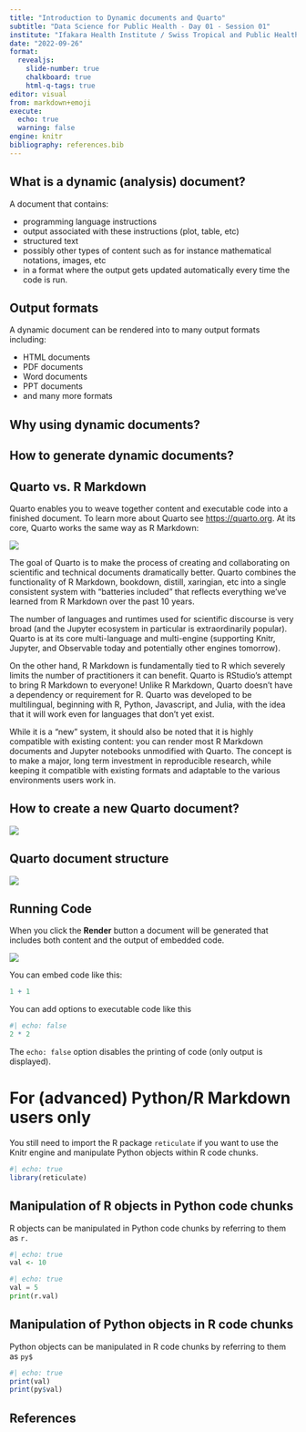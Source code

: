 ```yaml
---
title: "Introduction to Dynamic documents and Quarto"
subtitle: "Data Science for Public Health - Day 01 - Session 01"
institute: "Ifakara Health Institute / Swiss Tropical and Public Health Institute"
date: "2022-09-26"
format:
  revealjs:
    slide-number: true
    chalkboard: true
    html-q-tags: true
editor: visual
from: markdown+emoji
execute:
  echo: true
  warning: false
engine: knitr
bibliography: references.bib
---
```


## What is a dynamic (analysis) document?

A document that contains:

-   programming language instructions
-   output associated with these instructions (plot, table, etc)
-   structured text
-   possibly other types of content such as for instance mathematical notations, images, etc
-   in a format where the output gets updated automatically every time the code is run.

## Output formats

A dynamic document can be rendered into to many output formats including:

-   HTML documents
-   PDF documents
-   Word documents
-   PPT documents
-   and many more formats

## Why using dynamic documents?

## How to generate dynamic documents?

## Quarto vs. R Markdown

Quarto enables you to weave together content and executable code into a finished document. To learn more about Quarto see <https://quarto.org>. At its core, Quarto works the same way as R Markdown:

![](images/rstudio-qmd-how-it-works.png)

The goal of Quarto is to make the process of creating and collaborating on scientific and technical documents dramatically better. Quarto combines the functionality of R Markdown, bookdown, distill, xaringian, etc into a single consistent system with "batteries included" that reflects everything we've learned from R Markdown over the past 10 years.

The number of languages and runtimes used for scientific discourse is very broad (and the Jupyter ecosystem in particular is extraordinarily popular). Quarto is at its core multi-language and multi-engine (supporting Knitr, Jupyter, and Observable today and potentially other engines tomorrow).

On the other hand, R Markdown is fundamentally tied to R which severely limits the number of practitioners it can benefit. Quarto is RStudio's attempt to bring R Markdown to everyone! Unlike R Markdown, Quarto doesn't have a dependency or requirement for R. Quarto was developed to be multilingual, beginning with R, Python, Javascript, and Julia, with the idea that it will work even for languages that don't yet exist.

While it is a "new" system, it should also be noted that it is highly compatible with existing content: you can render most R Markdown documents and Jupyter notebooks unmodified with Quarto. The concept is to make a major, long term investment in reproducible research, while keeping it compatible with existing formats and adaptable to the various environments users work in.

## How to create a new Quarto document?

![](images/paste-B7A5D281.png)

## Quarto document structure

![](images/paste-64C26A24.png)

## Running Code

When you click the **Render** button a document will be generated that includes both content and the output of embedded code.

![](images/paste-81CB00A2.png)

You can embed code like this:

```r
1 + 1
```

You can add options to executable code like this

```r
#| echo: false
2 * 2
```

The `echo: false` option disables the printing of code (only output is displayed).

# For (advanced) Python/R Markdown users only

You still need to import the R package `reticulate` if you want to use the Knitr engine and manipulate Python objects within R code chunks.

```r
#| echo: true
library(reticulate)
```

## Manipulation of R objects in Python code chunks

R objects can be manipulated in Python code chunks by referring to them as `r.`

```r
#| echo: true
val <- 10
```

```python
#| echo: true
val = 5
print(r.val)
```

## Manipulation of Python objects in R code chunks

Python objects can be manipulated in R code chunks by referring to them as `py$`

```r
#| echo: true
print(val)
print(py$val)
```

## References
